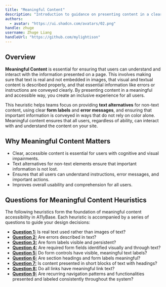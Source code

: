 ```yaml
---
title: "Meaningful Content"
description: "Introduction to guidance on presenting content in a clear and accessible way."
authors:
  - avatar: "https://ui.shadcn.com/avatars/02.png"
handle: zhuge
username: Zhuge Liang
handleUrl: "https://github.com/mylightison"
---
```


## Overview

**Meaningful Content** is essential for ensuring that users can understand and interact with the information presented on a page. This involves making sure that text is real and not embedded in images, that visual and textual content is described properly, and that essential information like errors or instructions are conveyed clearly. By presenting content in a meaningful and accessible way, you create an inclusive experience for all users.

This heuristic helps teams focus on providing **text alternatives** for non-text content, using clear **form labels** and **error messages**, and ensuring that important information is conveyed in ways that do not rely on color alone. Meaningful content ensures that all users, regardless of ability, can interact with and understand the content on your site.

## Why Meaningful Content Matters

- Clear, accessible content is essential for users with cognitive and visual impairments.
- Text alternatives for non-text elements ensure that important information is not lost.
- Ensures that all users can understand instructions, error messages, and important actions.
- Improves overall usability and comprehension for all users.

## Questions for Meaningful Content Heuristics

The following heuristics form the foundation of meaningful content accessibility in A11yBase. Each heuristic is accompanied by a series of questions to guide your design decisions:

- **<a href="/docs/core-heuristics/meaningful-content/question-1">Question 1:</a>** Is real text used rather than images of text?
- **<a href="/docs/core-heuristics/meaningful-content/question-2">Question 2:</a>** Are errors described in text?
- **<a href="/docs/core-heuristics/meaningful-content/question-3">Question 3:</a>** Are form labels visible and persistent?
- **<a href="/docs/core-heuristics/meaningful-content/question-4">Question 4:</a>** Are required form fields identified visually and through text?
- **<a href="/docs/core-heuristics/meaningful-content/question-5">Question 5:</a>** Do form controls have visible, meaningful text labels?
- **<a href="/docs/core-heuristics/meaningful-content/question-6">Question 6:</a>** Are section headings and form labels meaningful?
- **<a href="/docs/core-heuristics/meaningful-content/question-7">Question 7:</a>** Is content presented in short blocks of text with headings?
- **<a href="/docs/core-heuristics/meaningful-content/question-8">Question 8:</a>** Do all links have meaningful link text?
- **<a href="/docs/core-heuristics/meaningful-content/question-9">Question 9:</a>** Are recurring navigation patterns and functionalities presented and labeled consistently throughout the system?
